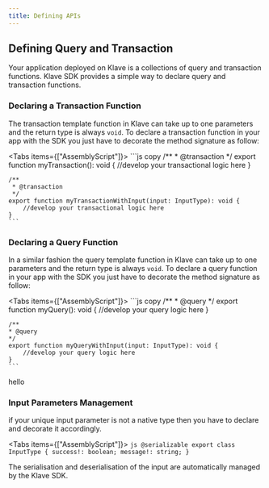 ```yaml
---
title: Defining APIs
---
```





## Defining Query and Transaction

Your application deployed on Klave is a collections of query and transaction functions. Klave SDK provides a simple way to declare query and transaction functions.

### Declaring a Transaction Function

The transaction template function in Klave can take up to one parameters and the return type is always `void`.
To declare a transaction function in your app with the SDK you just have to decorate the method signature as follow:

<Tabs items={["AssemblyScript"]}>
  <Tab value="AssemblyScript">
    ```js copy
    /**
     * @transaction
     */
    export function myTransaction(): void {
        //develop your transactional logic here
    }

    /**
     * @transaction
     */
    export function myTransactionWithInput(input: InputType): void {
        //develop your transactional logic here
    }
    ```
  </Tab>
</Tabs>

### Declaring a Query Function

In a similar fashion the query template function in Klave can take up to one parameters and the return type is always `void`.
To declare a query function in your app with the SDK you just have to decorate the method signature as follow:

<Tabs items={["AssemblyScript"]}>
  <Tab value="AssemblyScript">
    ```js copy
    /**
    * @query
    */
    export function myQuery(): void {
        //develop your query logic here
    }

    /**
    * @query
    */
    export function myQueryWithInput(input: InputType): void {
        //develop your query logic here
    }
    ```
  </Tab>
  <Tab value="test">
  hello
  </Tab>
</Tabs>

### Input Parameters Management

if your unique input parameter is not a native type then you have to declare and decorate it accordingly.

<Tabs items={["AssemblyScript"]}>
  <Tab value="AssemblyScript">
    ```js
    @serializable
    export class InputType {
        success!: boolean;
        message!: string;
    }
    ```
  </Tab>
</Tabs>

The serialisation and deserialisation of the input are automatically managed by the Klave SDK.